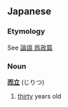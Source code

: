 ==Japanese==
===Etymology===
See [[Wikiquote:Confucius|論語 爲政篇]]
===Noun===
'''[[而]][[立]]''' (じりつ)

# [[thirty]] years old
